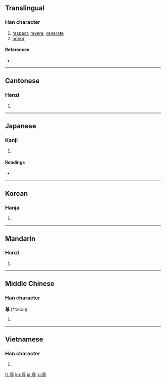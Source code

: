 ==Translingual==

===Han character===
{{Han char|rn=41|rad=寸|as=09|sn=12|four=8034<sub>6</sub>|canj=廿田木戈 (TWDI)}}

# [[respect]], [[revere]], [[venerate]]
# [[honor]]

====References====
* {{Han ref|kx=0295.100|dkj=07445|dj=0585.010|hdz=10509.060|uh=5C0A|ud=23562|bh=B44C|bd=46156}}

----

==Cantonese==

===Hanzi===
{{yue-hanzi|jyut=|y=jeun1, jyun1}}

# {{defn|Cantonese|sort=寸09}}

----

==Japanese==

===Kanji===
{{ja-kanji|grade=6|rs=寸09}}

# {{defn|Japanese}}

====Readings====
* {{ja-readings|on=[[そん]] (son)|kun=[[たっとい]] (tattoi), [[とうとい]] (toutoi), [[たっとぶ]] (tattobu)}}

----

==Korean==

===Hanja===
{{ko-hanja|hangeul=[[존]]|rv=jon|mr=chon}}

# {{defn|Korean|sort=寸09}}

----

==Mandarin==

===Hanzi===
{{cmn-hanzi|pin=[[zūn]] ([[zun1]])|wg=tsun<sup>1</sup>}}

# {{defn|Mandarin|sort=寸09}}

----

==Middle Chinese==

===Han character===
'''尊''' (*tzuən)<!--note: asterisk indicates that this character appears more than four times in the Tang Dynasty corpus of literature-->

# {{defn|Middle Chinese|sort=寸09}}

----

==Vietnamese==

===Han character===
{{vi-hantu|[[tôn]], [[nhôn]], [[ton]], [[tun]]|rs=寸09}}

# {{defn|Vietnamese|sort=寸09}}

[[fr:尊]]
[[ko:尊]]
[[ja:尊]]
[[vi:尊]]